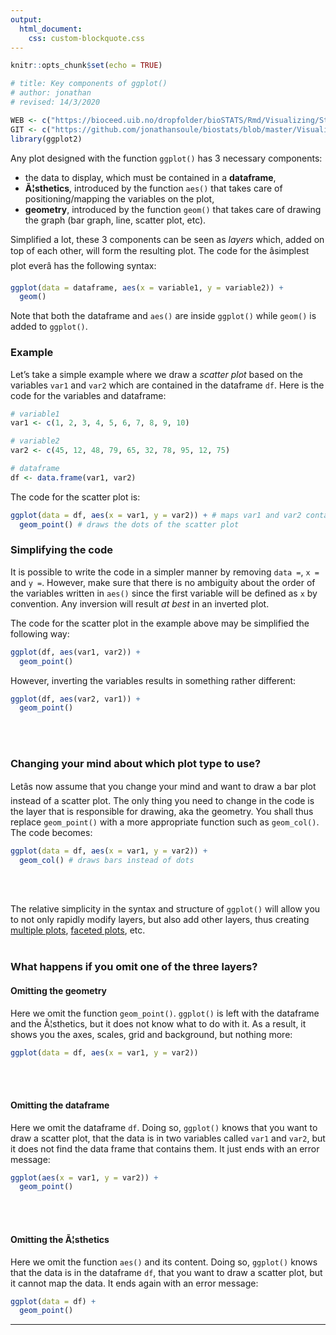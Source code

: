 ```yaml
---
output:
  html_document:
    css: custom-blockquote.css
--- 
```


```r
knitr::opts_chunk$set(echo = TRUE)

# title: Key components of ggplot()
# author: jonathan
# revised: 14/3/2020

WEB <- c("https://bioceed.uib.no/dropfolder/bioSTATS/Rmd/Visualizing/Starting/key-components.html")
GIT <- c("https://github.com/jonathansoule/biostats/blob/master/Visualizing/Starting/key-components.Rmd")
library(ggplot2)
```

Any plot designed with the function `ggplot()` has 3 necessary components:

+ the data to display, which must be contained in a **dataframe**,
+ **Ã¦sthetics**, introduced by the function `aes()` that takes care of positioning/mapping the variables on the plot,
+ **geometry**, introduced by the function `geom()` that takes care of drawing the graph (bar graph, line, scatter plot, etc).

Simplified a lot, these 3 components can be seen as *layers* which, added on top of each other, will form the resulting plot. The code for the âsimplest plot everâ has the following syntax:
```r
ggplot(data = dataframe, aes(x = variable1, y = variable2)) +
  geom()
```
Note that both the dataframe and `aes()` are inside `ggplot()` while `geom()` is added to `ggplot()`.



### Example

Let's take a simple example where we draw a *scatter plot* based on the variables `var1` and `var2` which are contained in the dataframe `df`. Here is the code for the variables and dataframe:

```r
# variable1
var1 <- c(1, 2, 3, 4, 5, 6, 7, 8, 9, 10)

# variable2
var2 <- c(45, 12, 48, 79, 65, 32, 78, 95, 12, 75)

# dataframe
df <- data.frame(var1, var2)
```

The code for the scatter plot is:
```r
ggplot(data = df, aes(x = var1, y = var2)) + # maps var1 and var2 contained in df
  geom_point() # draws the dots of the scatter plot
```

### Simplifying the code

It is possible to write the code in a simpler manner by removing `data =`, `x =` and `y =`. However, make sure that there is no ambiguity about the order of the variables written in `aes()` since the first variable will be defined as `x` by convention. Any inversion will result *at best* in an inverted plot.

The code for the scatter plot in the example above may be simplified the following way:
```r
ggplot(df, aes(var1, var2)) +
  geom_point()
```

However, inverting the variables results in something rather different:
```r
ggplot(df, aes(var2, var1)) +
  geom_point()
```
<br/><br/>

### Changing your mind about which plot type to use?

Letâs now assume that you change your mind and want to draw a bar plot instead of a scatter plot. The only thing you need to change in the code is the layer that is responsible for drawing, aka the geometry. You shall thus replace `geom_point()` with a more appropriate function such as `geom_col()`. The code becomes:
```r
ggplot(data = df, aes(x = var1, y = var2)) +
  geom_col() # draws bars instead of dots
```
<br/><br/>

The relative simplicity in the syntax and structure of `ggplot()` will allow you to not only rapidly modify layers, but also add other layers, thus creating [multiple plots](https://biostats.w.uib.no/topics/data-visualization-with-ggplot2/overlay-plots-multiple-plots/){target="_blank"}, [faceted plots](https://biostats.w.uib.no/topics/data-visualization-with-ggplot2/faceted-plots/){target="_blank"}, etc. 
<br/><br/>

### What happens if you omit one of the three layers?

#### Omitting the geometry

Here we omit the function `geom_point()`. `ggplot()` is left with the dataframe and the Ã¦sthetics, but it does not know what to do with it. As a result, it shows you the axes, scales, grid and background, but nothing more:

```r
ggplot(data = df, aes(x = var1, y = var2))
```
<br/><br/>

#### Omitting the dataframe

Here we omit the dataframe `df`. Doing so, `ggplot()` knows that you want to draw a scatter plot, that the data is in two variables called `var1` and `var2`, but it does not find the data frame that contains them. It just ends with an error message:
```r
ggplot(aes(x = var1, y = var2)) +
  geom_point()
```
<br/><br/>

#### Omitting the Ã¦sthetics

Here we omit the function `aes()` and its content. Doing so, `ggplot()` knows that the data is in the dataframe `df`, that you want to draw a scatter plot, but it cannot map the data. It ends again with an error message:
```r
ggplot(data = df) +
  geom_point()
```

***
<!-- UNCOMMENT TO ACTIVATE
Get the Rmarkdown file corresponding to this page on [GitHub](`r GIT`){target="_blank"}.
-->
